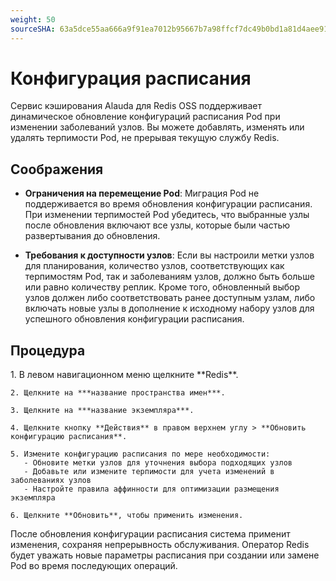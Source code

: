 ```yaml
---
weight: 50
sourceSHA: 63a5dce55aa666a9f91ea7012b95667b7a98ffcf7dc49b0bd1a81d4aee91868f
---
```


# Конфигурация расписания

Сервис кэширования Alauda для Redis OSS поддерживает динамическое обновление конфигураций расписания Pod при изменении заболеваний узлов. Вы можете добавлять, изменять или удалять терпимости Pod, не прерывая текущую службу Redis.

## Соображения

- **Ограничения на перемещение Pod**: Миграция Pod не поддерживается во время обновления конфигурации расписания. При изменении терпимостей Pod убедитесь, что выбранные узлы после обновления включают все узлы, которые были частью развертывания до обновления.

- **Требования к доступности узлов**: Если вы настроили метки узлов для планирования, количество узлов, соответствующих как терпимостям Pod, так и заболеваниям узлов, должно быть больше или равно количеству реплик. Кроме того, обновленный выбор узлов должен либо соответствовать ранее доступным узлам, либо включать новые узлы в дополнение к исходному набору узлов для успешного обновления конфигурации расписания.

## Процедура

<Tabs>
  <Tab label="Веб-консоль">
    1. В левом навигационном меню щелкните **Redis**.

    2. Щелкните на ***название пространства имен***.

    3. Щелкните на ***название экземпляра***.

    4. Щелкните кнопку **Действия** в правом верхнем углу > **Обновить конфигурацию расписания**.

    5. Измените конфигурацию расписания по мере необходимости:
       - Обновите метки узлов для уточнения выбора подходящих узлов
       - Добавьте или измените терпимости для учета изменений в заболеваниях узлов
       - Настройте правила аффинности для оптимизации размещения экземпляра

    6. Щелкните **Обновить**, чтобы применить изменения.
  </Tab>
</Tabs>

После обновления конфигурации расписания система применит изменения, сохраняя непрерывность обслуживания. Оператор Redis будет уважать новые параметры расписания при создании или замене Pod во время последующих операций.
